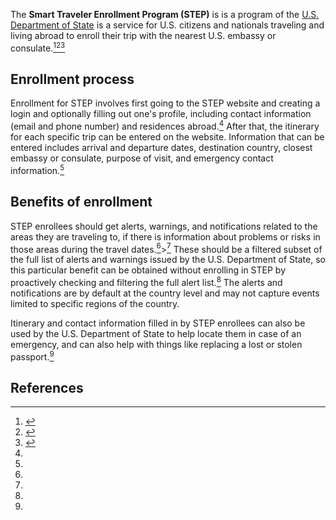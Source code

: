 The '''Smart Traveler Enrollment Program (STEP)''' is is a program of the [[U.S. Department of State]] is a service for U.S. citizens and nationals traveling and living abroad to enroll their trip with the nearest U.S. embassy or consulate.<ref name=official>{{cite web|url = https://step.state.gov/step/|title = Smart Traveler Enrollment Program|publisher = U.S. Department of State|accessdate = April 29, 2021}}</ref><ref name=cntraveler>{{cite web|url = https://www.cntraveler.com/stories/2016-07-26/step-why-the-smart-traveler-enrollment-program-matters|title = STEP: Why the Smart Traveler Enrollment Program Matters. STEP makes it easier for the nearest U.S. Embassy to contact you in case of an emergency abroad.|last = Lagrave|first = Katherine|date = July 26, 2016|accessdate = April 29, 2021|publisher = Condé Nast Traveler}}</ref><ref name=usatoday>{{cite web|url = https://traveltips.usatoday.com/register-consulate-traveling-abroad-109663.html|title = How to Register With the US Consulate When Traveling Abroad|publisher = USA Today|accessdate = April 29, 2021}}</ref>

== Enrollment process ==

Enrollment for STEP involves first going to the STEP website and creating a login and optionally filling out one's profile, including contact information (email and phone number) and residences abroad.<ref name=official/> After that, the itinerary for each specific trip can be entered on the website. Information that can be entered includes arrival and departure dates, destination country, closest embassy or consulate, purpose of visit, and emergency contact information.<ref name=usatoday/>

== Benefits of enrollment ==

STEP enrollees should get alerts, warnings, and notifications related to the areas they are traveling to, if there is information about problems or risks in those areas during the travel dates.<ref name=cntraveler/>><ref name=usatoday/> These should be a filtered subset of the full list of alerts and warnings issued by the U.S. Department of State, so this particular benefit can be obtained without enrolling in STEP by proactively checking and filtering the full alert list.<ref name=cntraveler/> The alerts and notifications are by default at the country level and may not capture events limited to specific regions of the country.

Itinerary and contact information filled in by STEP enrollees can also be used by the U.S. Department of State to help locate them in case of an emergency, and can also help with things like replacing a lost or stolen passport.<ref name=usatoday/>

== References ==

{{reflist}}
